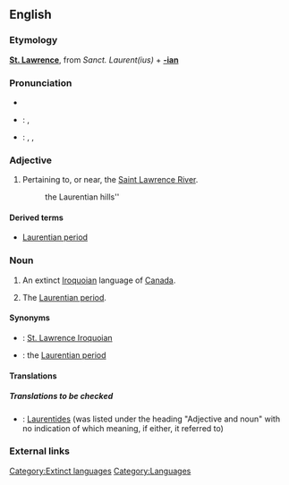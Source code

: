 ==English==
{{wikipedia}}

===Etymology===
'''[[St. Lawrence]]''', from {{L.}} ''Sanct. Laurent(ius)'' + '''[[-ian]]'''

===Pronunciation===
*{{pronstub|Canadian pronunciation required here}}
*{{italbrac|UK}}: {{IPA|/lɒˈrɛnʃən/}}, {{SAMPA|/lQ"rEnS@n/}}
*{{italbrac|US}}: {{enPR|lä-rĕnʹshən}}, {{IPA|/lɑˈrɛnʃən/}}, {{SAMPA|/lA"rEnS@n/}}

===Adjective===
{{en-adj|-}}
# Pertaining to, or near, the [[w:Saint Lawrence River|Saint Lawrence River]].
#:the Laurentian hills''

====Derived terms====
*[[Laurentian period]]<!--{{context|geology}} the lower of the two divisions of the [[Archaean]] age. ====Synonyms==== the [[Laurentian]]-->

===Noun===
{{en-proper noun}}
# An extinct [[Iroquoian]] language of [[Canada]].
#{{context|geology}} The [[Laurentian period]].

====Synonyms====
*{{italbrac|language}}: [[St. Lawrence Iroquoian]]
*{{italbrac|geology}}: the [[Laurentian period]]

====Translations====
=====Translations to be checked=====
{{checktrans}}
*{{ttbc|French}}: [[Laurentides]] (was listed under the heading "Adjective and noun" with no indication of which meaning, if either, it referred to)

===External links===
{{ethnologue|code=lre}}

[[Category:Extinct languages]]
[[Category:Languages]]